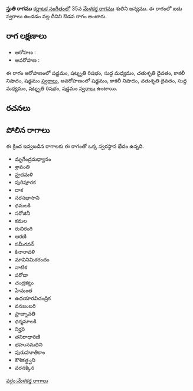 {{Infobox ragam
	| name          	= స్తుతి
	| synonym	    	= 
	| mela          	= 
	| chakra        	= 
	| janaka        	= 
	| type          	= ఔడవ
	| arohanam      	= {{svaraC|S|R3|M1|D2|N3|S'}} 
	| avarohanam    	= {{svaraC|S'|N3|D2|M1|R3|S}}
	| jeeva         	=
	| chhaya        	=
	| nyasa         	=
	| vishesha      	= 
	| equivalent  		= 
}}
{{కర్ణాటక సంగీత రాగాలు}}
'''స్తుతి రాగము''' [[కర్ణాటక సంగీతం]]లో 35వ [[మేళకర్త రాగము]] శులిని జన్యము.  ఈ రాగంలో ఐదు స్వరాలు ఉండడం వల్ల దీనిని ఔడవ రాగం అంటారు.


==రాగ లక్షణాలు==


* ఆరోహణ : {{svaraC|S|R3|M1|D2|N3|S'}} 
* అవరోహణ : {{svaraC|S'|N3|D2|M1|R3|S}}

ఈ రాగం ఆరోహణంలో షడ్జమం, షట్శృతి రిషభం, సుద్ద మధ్యమం, చతుశృతి దైవతం, కాకలీ నిషాదం, షడ్జమం [[స్వరాలు]], అవరోహణంలో షడ్జమం, కాకలీ నిషాదం, చతుశృతి దైవతం, సుద్ద మధ్యమం, షట్శృతి రిషభం, షడ్జమం [[స్వరాలు]] ఉంటాయి.

==రచనలు==



==పోలిన రాగాలు==
ఈ క్రింద ఇవ్వబడిన రాగాలకు ఈ రాగంతో ఒక్క స్వరస్థాన భేదం ఉన్నది.
* మృగేంద్రమధ్యానం
* శ్రావంతి
* హ్రదమళి
* పురిపూరక
* దాక
* సరసభాసాని
* ధమలకి
* సరోజినీ
* కమల
* రుచిరంగి
* ఆరణి
* సమీరనన్
* కినారావళి
* మావినిమికరందం
* నాటిక
* పరోడా
* చంద్రకట్లు
* హేమంత
* ఉధయారవిచంద్రిక
* వనజంబరి
* ప్రాజ్నావతి
* ధర్మమాలకి
* నిర్హరి
* తనిరాధారిణి
* భహునమధిని
* పురుహూతికాం
* కౌశికత్ధ్వని
* వరనక్కిన



[[వర్గం:మేళకర్త రాగాలు]]